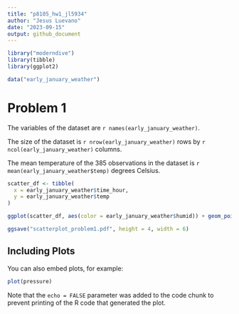 ```yaml
---
title: "p8105_hw1_jl5934"
author: "Jesus Luevano"
date: "2023-09-15"
output: github_document
---
```


```r
library("moderndive")
library(tibble)
library(ggplot2)

data("early_january_weather")
```

# Problem 1

The variables of the dataset are `r names(early_january_weather)`.

The size of the dataset is `r nrow(early_january_weather)` rows by `r ncol(early_january_weather)` columns.

The mean temperature of the 385 observations in the dataset is `r mean(early_january_weather$temp)` degrees Celsius. 
```r
scatter_df <- tibble(
  x = early_january_weather$time_hour,
  y = early_january_weather$temp
) 

ggplot(scatter_df, aes(color = early_january_weather$humid)) + geom_point()
```

```r
ggsave("scatterplot_problem1.pdf", height = 4, width = 6)
```


## Including Plots

You can also embed plots, for example:

```r
plot(pressure)
```

Note that the `echo = FALSE` parameter was added to the code chunk to prevent printing of the R code that generated the plot.
